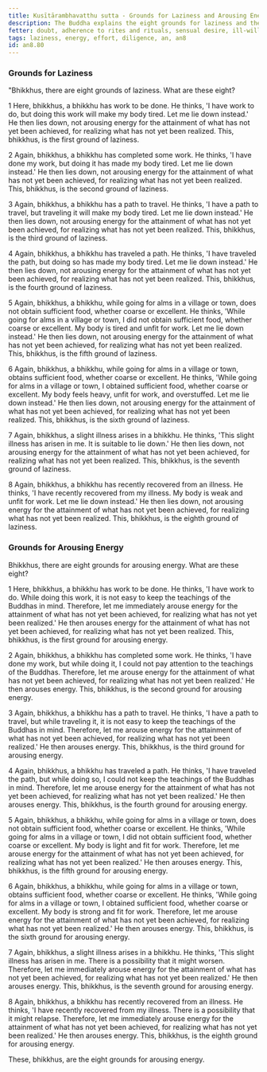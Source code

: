 ```yaml
---
title: Kusītārambhavatthu sutta - Grounds for Laziness and Arousing Energy
description: The Buddha explains the eight grounds for laziness and the eight grounds for arousing energy.
fetter: doubt, adherence to rites and rituals, sensual desire, ill-will
tags: laziness, energy, effort, diligence, an, an8
id: an8.80
---
```


### Grounds for Laziness

"Bhikkhus, there are eight grounds of laziness. What are these eight?

1 Here, bhikkhus, a bhikkhu has work to be done. He thinks, 'I have work to do, but doing this work will make my body tired. Let me lie down instead.' He then lies down, not arousing energy for the attainment of what has not yet been achieved, for realizing what has not yet been realized. This, bhikkhus, is the first ground of laziness.

2 Again, bhikkhus, a bhikkhu has completed some work. He thinks, 'I have done my work, but doing it has made my body tired. Let me lie down instead.' He then lies down, not arousing energy for the attainment of what has not yet been achieved, for realizing what has not yet been realized. This, bhikkhus, is the second ground of laziness.

3 Again, bhikkhus, a bhikkhu has a path to travel. He thinks, 'I have a path to travel, but traveling it will make my body tired. Let me lie down instead.' He then lies down, not arousing energy for the attainment of what has not yet been achieved, for realizing what has not yet been realized. This, bhikkhus, is the third ground of laziness.

4 Again, bhikkhus, a bhikkhu has traveled a path. He thinks, 'I have traveled the path, but doing so has made my body tired. Let me lie down instead.' He then lies down, not arousing energy for the attainment of what has not yet been achieved, for realizing what has not yet been realized. This, bhikkhus, is the fourth ground of laziness.

5 Again, bhikkhus, a bhikkhu, while going for alms in a village or town, does not obtain sufficient food, whether coarse or excellent. He thinks, 'While going for alms in a village or town, I did not obtain sufficient food, whether coarse or excellent. My body is tired and unfit for work. Let me lie down instead.' He then lies down, not arousing energy for the attainment of what has not yet been achieved, for realizing what has not yet been realized. This, bhikkhus, is the fifth ground of laziness.

6 Again, bhikkhus, a bhikkhu, while going for alms in a village or town, obtains sufficient food, whether coarse or excellent. He thinks, 'While going for alms in a village or town, I obtained sufficient food, whether coarse or excellent. My body feels heavy, unfit for work, and overstuffed. Let me lie down instead.' He then lies down, not arousing energy for the attainment of what has not yet been achieved, for realizing what has not yet been realized. This, bhikkhus, is the sixth ground of laziness.

7 Again, bhikkhus, a slight illness arises in a bhikkhu. He thinks, 'This slight illness has arisen in me. It is suitable to lie down.' He then lies down, not arousing energy for the attainment of what has not yet been achieved, for realizing what has not yet been realized. This, bhikkhus, is the seventh ground of laziness.

8 Again, bhikkhus, a bhikkhu has recently recovered from an illness. He thinks, 'I have recently recovered from my illness. My body is weak and unfit for work. Let me lie down instead.' He then lies down, not arousing energy for the attainment of what has not yet been achieved, for realizing what has not yet been realized. This, bhikkhus, is the eighth ground of laziness.

### Grounds for Arousing Energy

Bhikkhus, there are eight grounds for arousing energy. What are these eight?

1 Here, bhikkhus, a bhikkhu has work to be done. He thinks, 'I have work to do. While doing this work, it is not easy to keep the teachings of the Buddhas in mind. Therefore, let me immediately arouse energy for the attainment of what has not yet been achieved, for realizing what has not yet been realized.' He then arouses energy for the attainment of what has not yet been achieved, for realizing what has not yet been realized. This, bhikkhus, is the first ground for arousing energy.

2 Again, bhikkhus, a bhikkhu has completed some work. He thinks, 'I have done my work, but while doing it, I could not pay attention to the teachings of the Buddhas. Therefore, let me arouse energy for the attainment of what has not yet been achieved, for realizing what has not yet been realized.' He then arouses energy. This, bhikkhus, is the second ground for arousing energy.

3 Again, bhikkhus, a bhikkhu has a path to travel. He thinks, 'I have a path to travel, but while traveling it, it is not easy to keep the teachings of the Buddhas in mind. Therefore, let me arouse energy for the attainment of what has not yet been achieved, for realizing what has not yet been realized.' He then arouses energy. This, bhikkhus, is the third ground for arousing energy.

4 Again, bhikkhus, a bhikkhu has traveled a path. He thinks, 'I have traveled the path, but while doing so, I could not keep the teachings of the Buddhas in mind. Therefore, let me arouse energy for the attainment of what has not yet been achieved, for realizing what has not yet been realized.' He then arouses energy. This, bhikkhus, is the fourth ground for arousing energy.

5 Again, bhikkhus, a bhikkhu, while going for alms in a village or town, does not obtain sufficient food, whether coarse or excellent. He thinks, 'While going for alms in a village or town, I did not obtain sufficient food, whether coarse or excellent. My body is light and fit for work. Therefore, let me arouse energy for the attainment of what has not yet been achieved, for realizing what has not yet been realized.' He then arouses energy. This, bhikkhus, is the fifth ground for arousing energy.

6 Again, bhikkhus, a bhikkhu, while going for alms in a village or town, obtains sufficient food, whether coarse or excellent. He thinks, 'While going for alms in a village or town, I obtained sufficient food, whether coarse or excellent. My body is strong and fit for work. Therefore, let me arouse energy for the attainment of what has not yet been achieved, for realizing what has not yet been realized.' He then arouses energy. This, bhikkhus, is the sixth ground for arousing energy.

7 Again, bhikkhus, a slight illness arises in a bhikkhu. He thinks, 'This slight illness has arisen in me. There is a possibility that it might worsen. Therefore, let me immediately arouse energy for the attainment of what has not yet been achieved, for realizing what has not yet been realized.' He then arouses energy. This, bhikkhus, is the seventh ground for arousing energy.

8 Again, bhikkhus, a bhikkhu has recently recovered from an illness. He thinks, 'I have recently recovered from my illness. There is a possibility that it might relapse. Therefore, let me immediately arouse energy for the attainment of what has not yet been achieved, for realizing what has not yet been realized.' He then arouses energy. This, bhikkhus, is the eighth ground for arousing energy.

These, bhikkhus, are the eight grounds for arousing energy.